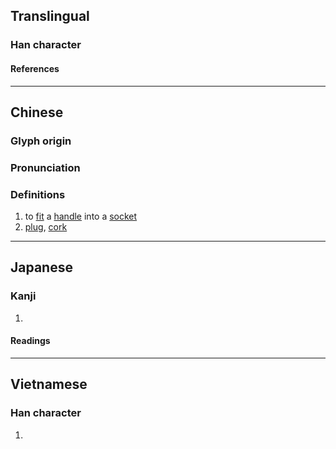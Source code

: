 {{character info/new}}
==Translingual==

===Han character===
{{Han char|rn=75|rad=木|as=08|sn=12|four=40948|canj=DYOJ|ids=⿰木卒}}

====References====
{{Han ref|kx=0536.060|dkj=15019|dj=0923.190|hdz=21237.010|uh=690A}}

----

==Chinese==
{{zh-forms}}

===Glyph origin===
{{Han etym}}

===Pronunciation===
{{zh-pron
|m=zuó,cuì
|c=zyut6
|mc=y
|oc=y
|ma=
|cat=v,n
}}

===Definitions===
{{zh-hanzi}}

# to [[fit]] a [[handle]] into a [[socket]]
# [[plug]], [[cork]]

----

==Japanese==

===Kanji===
{{ja-kanji|grade=|rs=木08}}

# {{defn|lang=ja|sort=木08}}

====Readings====
{{ja-readings
|on=そつ, さつ, すい
|kun=ほぞ
}}

----

==Vietnamese==

===Han character===
{{vi-readings|rs=木08|reading=chốt}}

# {{defn|lang=vi|sort=木08}}